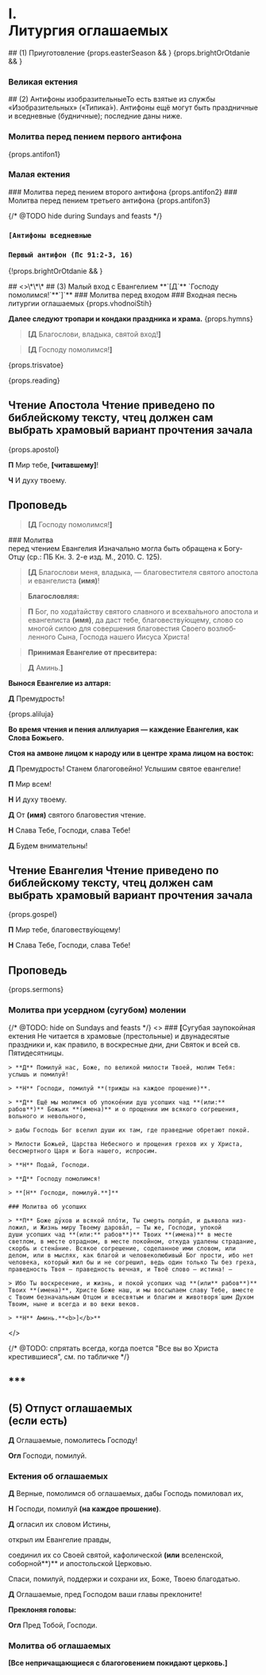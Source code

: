 
# I. <br/> Литургия оглашаемых

<If condition={!props.easterSeason}>
  ## (1) Приуготовление

  <MdxLoader src="Liturgies/Katekhumen/Priugotovl" isEasterOffsetRange={props.isEasterOffsetRange} />
</If>

<MdxLoader src="Liturgies/Katekhumen/Vozglas" />
{props.easterSeason && <MdxLoader src="Shared/EasterTroparion3x" />}
{props.brightOrOtdanie && <MdxLoader src="Liturgies/Katekhumen/DaVosstanetBog" />}

### Великая ектения
<MdxLoader src="Liturgies/Katekhumen/VelikajaEktenia" />

<span id="antifon1" />
## (2) Антифоны изобразительные<Tooltip>То есть взятые из службы «Изобразительных» («Типика́»). Ан­тифоны ещё могут быть праздничные и вседневные (будничные); последние даны ниже.</Tooltip>

### Молитва перед пением первого антифона
<MdxLoader src="Liturgies/Katekhumen/Molitva1" />
{props.antifon1}

### Малая ектения
<MdxLoader src="Liturgies/Katekhumen/MalajaEktenia" />

<span id="antifon2" />
### Молитва перед пением второго антифона
<MdxLoader src="Liturgies/Katekhumen/Molitva2" />
{props.antifon2}

<MdxLoader src="Liturgies/Katekhumen/SnovaSnova" />

<span id="antifon3" />
### Молитва перед пением третьего антифона
<MdxLoader src="Liturgies/Katekhumen/Molitva3" />
{props.antifon3}

{/* @TODO hide during Sundays and feasts */}
### <b>`[Антифоны вседневные`</b>
### `Первый антифон (Пс 91:2-3, 16)`
{!props.brightOrOtdanie && <MdxLoader src="Liturgies/Katekhumen/AntifonVsednev" />}

<span id="malyVhod" />
## <>\*\*\*</>
## (3) Малый вход с Евангелием
**`[Д`** `Господу помолимся!`**`]`**
### Молитва перед входом
<MdxLoader src="Liturgies/Katekhumen/MalijVhod" />
### Входная песнь литургии оглашаемых
{props.vhodnoiStih}

**Далее следуют тропари и кондаки праздника и храма.**
{props.hymns}

> **[Д** Благослови, владыка, святой вход!**]**

> **[Д** Господу помолимся!**]**

{props.trisvatoe}

{props.reading}
## Чтение Апостола <Tooltip>Чтение приведено по библейскому тексту, чтец должен сам выбрать храмовый вариант прочтения зачала</Tooltip>
<div
    className={props.css`
        margin: 0 5px;
    `}
>
    {props.apostol}
</div>

**П** Мир тебе, **[**читавшему**]**!

**Ч** И духу твоему.

## Проповедь

> **[Д** Господу помолимся!**]**

<span id="gospel"/>
### Молитва <br />перед чтением Евангелия <Tooltip>Изначально могла быть обращена к Богу-Отцу (ср.: ПБ Кн.&nbsp;3. 2-е изд. М., 2010. С.&nbsp;125).</Tooltip>

<MdxLoader src="Liturgies/Katekhumen/BeforeGospel" />

> **[Д** Благослови меня, владыка, — благовестителя святого апос­тола и евангелиста **(имя)**!

> **Благословляя:**

> **П** Бог, по хода́тайству святого славного и все­хва́ль­ного апо­сто­ла и евангелиста **(имя)**, да даст тебе, бла­го­веству́ю­щему, слово со многой силою для совершения бла­го­ве­стия Своего возлюб­ленного Сына, Господа нашего Иису­са Христа!

> **Принимая Евангелие от пресвитера:**

> **Д** Аминь.**]**

**Вынося Евангелие из алтаря:**

**Д** Премудрость!

{props.aliluja}

**Во время чтения и пения аллилуария — каждение Евангелия, как Слова Божьего.**

**Стоя на амвоне лицом к народу или в центре храма лицом на восток:**

**Д** Премудрость! Станем благоговейно! Услышим свя­тое евангелие!

**П** Мир всем!

**Н** И духу твоему.

**Д** От **(имя)** святого благовестия чтение.

**Н** Слава Тебе, Господи, слава Тебе!

**Д** Будем внимательны!

## Чтение Евангелия <Tooltip>Чтение приведено по библейскому тексту, чтец должен сам выбрать храмовый вариант прочтения зачала</Tooltip>

<div
    className={props.css`
        margin: 0 5px;
    `}
>
    {props.gospel}
</div>

**П** Мир тебе, благовеству́ющему!

**Н** Слава Тебе, Господи, слава Тебе!

## Проповедь
{props.sermons}

<MdxLoader src="Liturgies/Katekhumen/SugubajaEktenia" />

### Молитва при усердном (сугубом) молении

<MdxLoader src="Liturgies/Katekhumen/Userdnaya" />

{/* @TODO: hide on Sundays and feasts */}
<If condition={!props.brightOrOtdanie}>
  <>
    ### <b>[</b>Cугубая заупокойная ектения <Tooltip>Не читается в храмовые (престольные) и двунадесятые праздники и, как правило, в воскресные дни, дни Святок и всей св. Пятидесятницы.</Tooltip>

    > **Д** Помилуй нас, Боже, по великой милости Твоей, молим Тебя: услышь и помилуй!

    > **Н** Господи, помилуй **(трижды на каждое прошение)**.

    > **Д** Ещё мы молимся об упокое́нии душ усопших чад **(или:** рабов**)** Божьих **(имена)** и о прощении им всякого согреше­ния, воль­ного и невольного,  

    > дабы Господь Бог вселил души их там, где праведные об­ретают покой.

    > Милости Божьей, Царства Небесного и прощения грехов их у Христа, бессмертного Царя и Бога нашего, испросим.

    > **Н** Подай, Господи.

    > **Д** Господу помолимся!

    > **[Н** Господи, помилуй.**]**

    ### Молитва об усопших

    > **П** Боже ду́хов и всякой пло́ти, Ты смерть попра́л, и дьявола низ­ложил, и Жизнь миру Твоему дарова́л, — Ты же, Го­споди, упокой
    души усопших чад **(или:** рабов**)** Твоих **(имена)** в месте светлом, в месте отрадном, в месте покойном, откуда уда­ле­ны страдание,
    скорбь и стена́ние. Всякое согрешение, соделанное ими словом, или делом, или в мыслях, как благой и человеколюбивый Бог прости, ибо нет
    человека, который жил бы и не согрешил, ведь один только Ты без греха, праведность Твоя — праведность вечная, и Твоё слово — истина! —

    > Ибо Ты воскресение, и жизнь, и покой усопших чад **(или** рабов**)** Твоих **(имена)**, Христе Боже наш, и мы вос­сы­лаем славу Тебе, вместе с Твоим безначальным Отцом и всесвятым и благим и животворя´щим Ду­хом Твоим, ныне и всегда и во веки веков.

    > **Н** Аминь.**<b>]</b>**
  </>
</If>

{/* @TODO: спрятать всегда, когда поется "Все вы во Христа крестившиеся", см. по табличке */}
<If condition={!props.brightWeek}>

  <span id="oglashaemie" />

  ## \*\*\*

  ## (5) Отпуст оглашаемых<br/>(если есть)

  **Д** Оглашаемые, помолитесь Господу!

  **Огл** Господи, помилуй.

  ### Ектения об оглашаемых

  **Д** Верные, помолимся об оглашаемых, дабы Го­сподь помиловал их,

  **Н** Господи, помилуй **(на каждое прошение)**.

  **Д** огласил их словом Истины,

  открыл им Евангелие правды,

  соединил их со Своей святой, ка­фо­ли­ческой **(или** вселенской, соборной**)** и апостольской Цер­ко­вью.

  Спаси, помилуй, поддержи и сохрани их, Боже, Тво­ею благодатью.

  **Д** Оглашаемые, пред Господом ваши главы пре­­кло­ните!

  **Преклоняя головы:**

  **Огл** Пред Тобой, Господи.

  ### Молитва об оглашаемых

  <MdxLoader src="Liturgies/Katekhumen/Oglashaemie" />

<MdxLoader src="Liturgies/Katekhumen/Izydite" />
  
  **[Все непричащающиеся с благоговением покидают цер­ковь.]**

</If>
